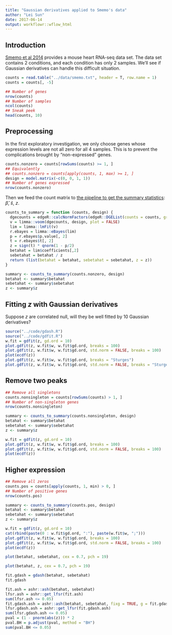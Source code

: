 ```yaml
---
title: "Gaussian derivatives applied to Smemo's data"
author: "Lei Sun"
date: 2017-06-14
output: workflowr::wflow_html
---
```






## Introduction

[Smemo et al 2014](http://www.nature.com/nature/journal/v507/n7492/abs/nature13138.html) provides a mouse heart RNA-seq data set.  The data set contains 2 conditions, and each condition has only 2 samples.  We'll see if Gaussian derivatives can handle this difficult situation.

```r
counts = read.table("../data/smemo.txt", header = T, row.name = 1)
counts = counts[, -5]
```

```r
## Number of genes
nrow(counts)
## Number of samples
ncol(counts)
## Sneak peek
head(counts, 10)
```

## Preprocessing

In the first exploratory investigation, we only choose genes whose expression levels are not all zero for all 4 samples.  This is to prevent the complications brought by "non-expressed" genes.

```r
counts.nonzero = counts[rowSums(counts) >= 1, ]
## Equivalently
## counts.nonzero = counts[apply(counts, 1, max) >= 1, ]
design = model.matrix(~c(0, 0, 1, 1))
## Number of genes expressed
nrow(counts.nonzero)
```

Then we feed the count matrix to [the pipeline to get the summary statistics](nullpipeline.html): $\hat\beta$, $\hat s$, $z$.

```r
counts_to_summary = function (counts, design) {
  dgecounts = edgeR::calcNormFactors(edgeR::DGEList(counts = counts, group = design[, 2]))
  v = limma::voom(dgecounts, design, plot = FALSE)
  lim = limma::lmFit(v)
  r.ebayes = limma::eBayes(lim)
  p = r.ebayes$p.value[, 2]
  t = r.ebayes$t[, 2]
  z = sign(t) * qnorm(1 - p/2)
  betahat = lim$coefficients[,2]
  sebetahat = betahat / z
  return (list(betahat = betahat, sebetahat = sebetahat, z = z))
}
```

```r
summary <- counts_to_summary(counts.nonzero, design)
betahat <- summary$betahat
sebetahat <- summary$sebetahat
z <- summary$z
```

## Fitting $z$ with Gaussian derivatives

Suppose $z$ are correlated null, will they be well fitted by 10 Gaussian derivatives?

```r
source("../code/gdash.R")
source("../code/gdfit.R")
w.fit = gdfit(z, gd.ord = 10)
plot.gdfit(z, w.fit$w, w.fit$gd.ord, breaks = 100)
plot.gdfit(z, w.fit$w, w.fit$gd.ord, std.norm = FALSE, breaks = 100)
plot(ecdf(z))
plot.gdfit(z, w.fit$w, w.fit$gd.ord, breaks = "Sturges")
plot.gdfit(z, w.fit$w, w.fit$gd.ord, std.norm = FALSE, breaks = "Sturges")
```

## Remove two peaks

```r
## Remove all singletons
counts.nonsingleton = counts[rowSums(counts) > 1, ]
## Number of non-singleton genes
nrow(counts.nonsingleton)
```

```r
summary <- counts_to_summary(counts.nonsingleton, design)
betahat <- summary$betahat
sebetahat <- summary$sebetahat
z <- summary$z
```

```r
w.fit = gdfit(z, gd.ord = 10)
plot.gdfit(z, w.fit$w, w.fit$gd.ord, breaks = 100)
plot.gdfit(z, w.fit$w, w.fit$gd.ord, std.norm = FALSE, breaks = 100)
plot(ecdf(z))
```

## Higher expression

```r
## Remove all zeros
counts.pos = counts[apply(counts, 1, min) > 0, ]
## Number of positive genes
nrow(counts.pos)
```

```r
summary <- counts_to_summary(counts.pos, design)
betahat <- summary$betahat
sebetahat <- summary$sebetahat
z <- summary$z
```

```r
w.fit = gdfit(z, gd.ord = 10)
cat(rbind(paste(0 : w.fit$gd.ord, ":"), paste(w.fit$w, ";")))
plot.gdfit(z, w.fit$w, w.fit$gd.ord, breaks = 100)
plot.gdfit(z, w.fit$w, w.fit$gd.ord, std.norm = FALSE, breaks = 100)
plot(ecdf(z))
```

```r
plot(betahat, sebetahat, cex = 0.7, pch = 19)
```

```r
plot(betahat, z, cex = 0.7, pch = 19)
```

```r
fit.gdash = gdash(betahat, sebetahat)
fit.gdash
```

```r
fit.ash = ashr::ash(betahat, sebetahat)
lfsr.ash = ashr::get_lfsr(fit.ash)
sum(lfsr.ash <= 0.05)
fit.gdash.ash = ashr::ash(betahat, sebetahat, fixg = TRUE, g = fit.gdash$fitted_g)
lfsr.gdash.ash = ashr::get_lfsr(fit.gdash.ash)
sum(lfsr.gdash.ash <= 0.05)
pval = (1 - pnorm(abs(z))) * 2
pval.BH = p.adjust(pval, method = "BH")
sum(pval.BH <= 0.05)
```


